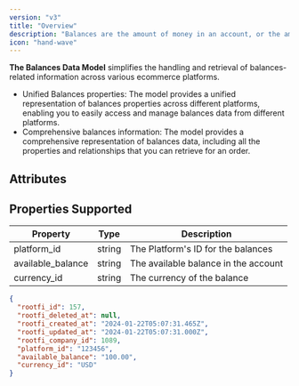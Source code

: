 ```yaml
---
version: "v3"
title: "Overview"
description: "Balances are the amount of money in an account, or the amount of money owed to a person or organization."
icon: "hand-wave"
---
```


**The Balances Data Model** simplifies the handling and retrieval of balances-related information across various ecommerce platforms.

- Unified Balances properties: The model provides a unified representation of balances properties across different platforms, enabling you to easily access and manage balances data from different platforms.
- Comprehensive balances information: The model provides a comprehensive representation of balances data, including all the properties and relationships that you can retrieve for an order.

## Attributes

## Properties Supported

| Property          | Type   | Description                          |
| ----------------- | ------ | ------------------------------------ |
| platform_id       | string | The Platform's ID for the balances   |
| available_balance | string | The available balance in the account |
| currency_id       | string | The currency of the balance          |

<ResponseExample name="The Balances Object" >

```json The Balances Response Object
{
  "rootfi_id": 157,
  "rootfi_deleted_at": null,
  "rootfi_created_at": "2024-01-22T05:07:31.465Z",
  "rootfi_updated_at": "2024-01-22T05:07:31.000Z",
  "rootfi_company_id": 1089,
  "platform_id": "123456",
  "available_balance": "100.00",
  "currency_id": "USD"
}
```

</ResponseExample>
